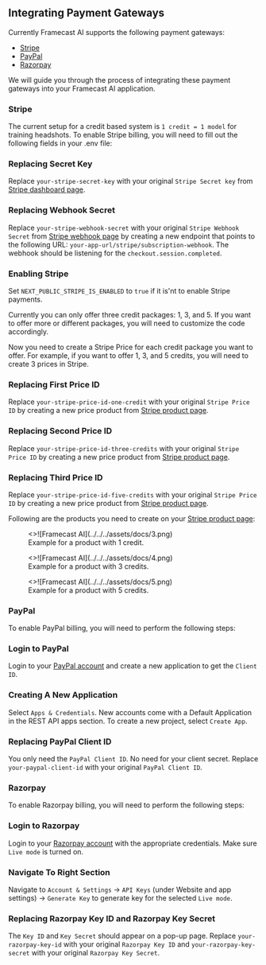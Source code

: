 ## Integrating Payment Gateways

Currently Framecast AI supports the following payment gateways:

- [Stripe](https://stripe.com/)
- [PayPal](https://www.paypal.com/)
- [Razorpay](https://razorpay.com/)

We will guide you through the process of integrating these payment gateways into your Framecast AI application.

### Stripe

The current setup for a credit based system is `1 credit = 1 model` for training headshots. To enable Stripe billing, you
will need to fill out the following fields in your .env file:

 
<Steps>

### Replacing Secret Key

Replace `your-stripe-secret-key` with your original `Stripe Secret key` from [Stripe dashboard page](https://dashboard.stripe.com/).

### Replacing Webhook Secret

Replace `your-stripe-webhook-secret` with your original `Stripe Webhook Secret` from [Stripe webhook page](https://dashboard.stripe.com/webhooks)
by creating a new endpoint that points to the following URL: `your-app-url/stripe/subscription-webhook`. The webhook
should be listening for the `checkout.session.completed`.

### Enabling Stripe

Set `NEXT_PUBLIC_STRIPE_IS_ENABLED` to `true` if it is'nt to enable Stripe payments.

</Steps>


<Callout type="warning">
  Currently you can only offer three credit packages: 1, 3, and 5. If you want
  to offer more or different packages, you will need to customize the code
  accordingly.
</Callout>

Now you need to create a Stripe Price for each credit package you want to offer. For example, if you want to offer
1, 3, and 5 credits, you will need to create 3 prices in Stripe.

<Steps>

### Replacing First Price ID

Replace `your-stripe-price-id-one-credit` with your original `Stripe Price ID` by creating a new price product
from [Stripe product page](https://dashboard.stripe.com/products).

### Replacing Second Price ID

Replace `your-stripe-price-id-three-credits` with your original `Stripe Price ID` by creating a new price product
from [Stripe product page](https://dashboard.stripe.com/products).

### Replacing Third Price ID

Replace `your-stripe-price-id-five-credits` with your original `Stripe Price ID` by creating a new price product
from [Stripe product page](https://dashboard.stripe.com/products).

</Steps>

Following are the products you need to create on your [Stripe product page](https://dashboard.stripe.com/products):

<figure>
  <>![Framecast AI](../../../assets/docs/3.png)</>
  <figcaption>Example for a product with 1 credit.</figcaption>
</figure>

<figure>
  <>![Framecast AI](../../../assets/docs/4.png)</>
  <figcaption>Example for a product with 3 credits.</figcaption>
</figure>

<figure>
  <>![Framecast AI](../../../assets/docs/5.png)</>
  <figcaption>Example for a product with 5 credits.</figcaption>
</figure>

### PayPal

To enable PayPal billing, you will need to perform the following steps:

<Steps>

### Login to PayPal

Login to your [PayPal account](https://developer.paypal.com/dashboard/) and create a new application to
get the `Client ID`.

### Creating A New Application

Select `Apps & Credentials`. New accounts come with a Default Application in the REST API apps section. To
create a new project, select `Create App`.

### Replacing PayPal Client ID

You only need the `PayPal Client ID`. No need for your client secret. Replace `your-paypal-client-id` with your
original `PayPal Client ID`.

</Steps>

### Razorpay

To enable Razorpay billing, you will need to perform the following steps:

<Steps>

### Login to Razorpay

Login to your [Razorpay account](https://dashboard.razorpay.com/signin?screen=sign_in) with the appropriate
credentials. Make sure `Live mode` is turned on.

### Navigate To Right Section

Navigate to `Account & Settings` → `API Keys` (under Website and app settings) → `Generate Key` to generate key for
the selected `Live mode`.

### Replacing Razorpay Key ID and Razorpay Key Secret

The `Key ID` and `Key Secret` should appear on a pop-up page. Replace `your-razorpay-key-id` with your original
`Razorpay Key ID` and `your-razorpay-key-secret` with your original `Razorpay Key Secret`.

</Steps>
